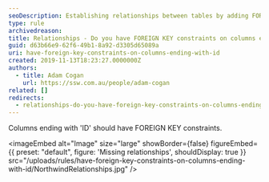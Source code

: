 ```yaml
---
seoDescription: Establishing relationships between tables by adding FOREIGN KEY constraints on columns ending with 'ID' ensures data integrity and prevents orphaned records.
type: rule
archivedreason:
title: Relationships - Do you have FOREIGN KEY constraints on columns ending with ID?
guid: d63b66e9-62f6-49b1-8a92-d3305d65089a
uri: have-foreign-key-constraints-on-columns-ending-with-id
created: 2019-11-13T18:23:27.0000000Z
authors:
  - title: Adam Cogan
    url: https://ssw.com.au/people/adam-cogan
related: []
redirects:
  - relationships-do-you-have-foreign-key-constraints-on-columns-ending-with-id
---
```


Columns ending with 'ID' should have FOREIGN KEY constraints.

<imageEmbed
  alt="Image"
  size="large"
  showBorder={false}
  figureEmbed={{
    preset: "default",
    figure: 'Missing relationships',
    shouldDisplay: true
  }}
  src="/uploads/rules/have-foreign-key-constraints-on-columns-ending-with-id/NorthwindRelationships.jpg"
/>